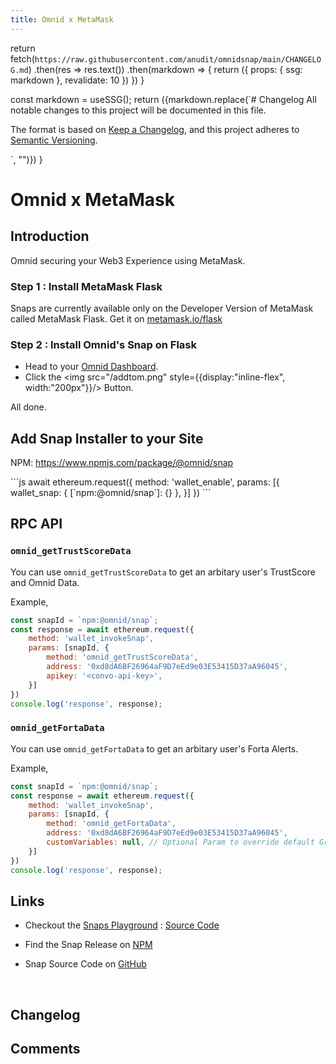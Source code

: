 ```yaml
---
title: Omnid x MetaMask
---
```



  return fetch(`https://raw.githubusercontent.com/anudit/omnidsnap/main/CHANGELOG.md`)
    .then(res => res.text())
    .then(markdown => {
        return ({ props: { ssg: markdown }, revalidate: 10 })
    })
}

  const markdown = useSSG();
  return (<Markdown>{markdown.replace(`# Changelog
All notable changes to this project will be documented in this file.

The format is based on [Keep a Changelog](https://keepachangelog.com/en/1.0.0/),
and this project adheres to [Semantic Versioning](https://semver.org/spec/v2.0.0.html).

`, "")}</Markdown>)
}

# Omnid x MetaMask

## Introduction
Omnid securing your Web3 Experience using MetaMask.

### Step 1 : Install MetaMask Flask
Snaps are currently available only on the Developer Version of MetaMask called MetaMask Flask. Get it on [metamask.io/flask](https://metamask.io/flask/)


### Step 2 : Install Omnid's Snap on Flask
- Head to your [Omnid Dashboard](https://theconvo.space/dashboard/omnid).
- Click the <img src="/addtom.png" style={{display:"inline-flex", width:"200px"}}/> Button.

All done.

## Add Snap Installer to your Site
NPM: https://www.npmjs.com/package/@omnid/snap

<CodeBox>
```js
await ethereum.request({
    method: 'wallet_enable',
    params: [{
        wallet_snap: { [`npm:@omnid/snap`]: {} },
    }]
})
```
</CodeBox>


## RPC API

### `omnid_getTrustScoreData`

You can use `omnid_getTrustScoreData` to get an arbitary user's TrustScore and Omnid Data.

Example,
<CodeBox>
```js
const snapId = `npm:@omnid/snap`;
const response = await ethereum.request({
    method: 'wallet_invokeSnap',
    params: [snapId, {
        method: 'omnid_getTrustScoreData',
        address: '0xd8dA6BF26964aF9D7eEd9e03E53415D37aA96045',
        apikey: '<convo-api-key>',
    }]
})
console.log('response', response);
```
</CodeBox>

### `omnid_getFortaData`

You can use `omnid_getFortaData` to get an arbitary user's Forta Alerts.

Example,
<CodeBox>
```js
const snapId = `npm:@omnid/snap`;
const response = await ethereum.request({
    method: 'wallet_invokeSnap',
    params: [snapId, {
        method: 'omnid_getFortaData',
        address: '0xd8dA6BF26964aF9D7eEd9e03E53415D37aA96045',
        customVariables: null, // Optional Param to override default GraphQL variable values.
    }]
})
console.log('response', response);
```
</CodeBox>



## Links

- Checkout the [Snaps Playground](https://omnidsnap.vercel.app/) : [Source Code](https://github.com/anudit/omnidsnap/blob/main/index.html)

- Find the Snap Release on [NPM](https://www.npmjs.com/package/@omnid/snap/)

- Snap Source Code on [GitHub](https://github.com/anudit/omnidsnap/)

<br/>

## Changelog

<ChangelogRender/>

## Comments
<CommentBox threadId="omnid-snap-changelog"/>
